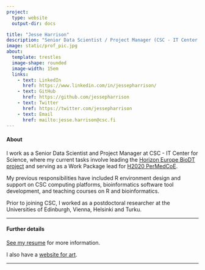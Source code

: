 ```yaml
---
project:
  type: website
  output-dir: docs

title: "Jesse Harrison"
description: "Senior Data Scientist / Project Manager (CSC - IT Center for Science Ltd)"
image: static/prof_pic.jpg
about: 
  template: trestles
  image-shape: rounded
  image-width: 15em
  links:
    - text: LinkedIn
      href: https://www.linkedin.com/in/jessepharrison/
    - text: GitHub
      href: https://github.com/jessepharrison
    - text: Twitter
      href: https://twitter.com/jessepharrison
    - text: Email
      href: mailto:jesse.harrison@csc.fi    
---
```


#### **About**

I work as a Senior Data Scientist and Project Manager at CSC - IT Center for Science, where my current tasks involve leading the [Horizon Europe BioDT project](https://biodt.eu/) and serving as a Work Package lead for [H2020 PerMedCoE](https://permedcoe.eu/).

My previous responsibilities have included R environment design and support on CSC computing platforms, bioinformatics software tool development, and teaching courses on R and bioinformatics.

Prior to joining CSC, I worked as a postdoctoral researcher at the Universities of Edinburgh, Vienna, Helsinki and Turku.

------------------------------------------------------------------------

#### **Further details**

[See my resume](static/harrison_cv_feb23.pdf) for more information.

I also have a [website for art](https://www.jesse-harrison.com/).

------------------------------------------------------------------------
